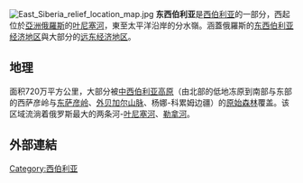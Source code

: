 {{unreferenced|time=2014-10-07T16:20:09+00:00}}
[[File:East_Siberia_relief_location_map.jpg|thumb]]
'''东西伯利亚'''是[[西伯利亚|西伯利亚]]的一部分，西起位於[[亞洲俄羅斯|亞洲俄羅斯]]的[[叶尼塞河|叶尼塞河]]，東至太平洋沿岸的分水嶺。涵蓋俄羅斯的[[东西伯利亚经济地区|东西伯利亚经济地区]]與大部分的[[远东经济地区|远东经济地区]]。

==地理==
面积720万平方公里，大部分被[[中西伯利亚高原|中西伯利亚高原]]（由北部的低地冻原到南部与东部的西萨彦岭与[[東薩彥嶺|东萨彦岭]]、[[外貝加爾山脈|外贝加尔山脉]]、杨娜-科累姆边疆）的[[北方針葉林|原始森林]]覆盖。该区域流淌着俄罗斯最大的两条河-[[叶尼塞河|叶尼塞河]]、[[勒拿河|勒拿河]]。

==外部連結==
{{wikivoyage|东西伯利亚}}

[[Category:西伯利亚|Category:西伯利亚]]